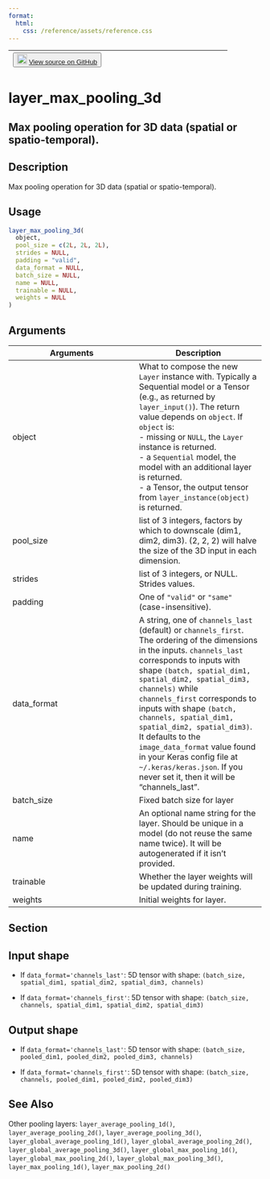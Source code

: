 ```yaml
---
format:
  html:
    css: /reference/assets/reference.css
---
```


| <button class="button"> ![](/reference/assets/GitHub-Mark-32px.png){width="20"} [View source on GitHub](https://github.com/rstudio/keras//blob/main/R/layers-pooling.R#L115) </button> |
|:------------------------------:|:--------------------------------------:|

# layer_max_pooling_3d

## Max pooling operation for 3D data (spatial or spatio-temporal).

## Description
Max pooling operation for 3D data (spatial or spatio-temporal). 


## Usage
```r
layer_max_pooling_3d( 
  object, 
  pool_size = c(2L, 2L, 2L), 
  strides = NULL, 
  padding = "valid", 
  data_format = NULL, 
  batch_size = NULL, 
  name = NULL, 
  trainable = NULL, 
  weights = NULL 
) 
```

## Arguments
|Arguments|Description|
|---|---|
| object | What to compose the new `Layer` instance with. Typically a Sequential model or a Tensor (e.g., as returned by `layer_input()`). The return value depends on `object`. If `object` is: <br>- missing or `NULL`, the `Layer` instance is returned. <br>- a `Sequential` model, the model with an additional layer is returned. <br>- a Tensor, the output tensor from `layer_instance(object)` is returned.  |
| pool_size | list of 3 integers, factors by which to downscale (dim1, dim2, dim3). (2, 2, 2) will halve the size of the 3D input in each dimension. |
| strides | list of 3 integers, or NULL. Strides values. |
| padding | One of `"valid"` or `"same"` (case-insensitive). |
| data_format | A string, one of `channels_last` (default) or `channels_first`. The ordering of the dimensions in the inputs. `channels_last` corresponds to inputs with shape `(batch, spatial_dim1, spatial_dim2, spatial_dim3, channels)` while `channels_first` corresponds to inputs with shape `(batch, channels, spatial_dim1, spatial_dim2, spatial_dim3)`. It defaults to the `image_data_format` value found in your Keras config file at `~/.keras/keras.json`. If you never set it, then it will be "channels_last". |
| batch_size | Fixed batch size for layer |
| name | An optional name string for the layer. Should be unique in a model (do not reuse the same name twice). It will be autogenerated if it isn't provided. |
| trainable | Whether the layer weights will be updated during training. |
| weights | Initial weights for layer. |


## Section

## Input shape

- If `data_format='channels_last'`: 5D tensor with shape: `(batch_size, spatial_dim1, spatial_dim2, spatial_dim3, channels)`

- If `data_format='channels_first'`: 5D tensor with shape: `(batch_size, channels, spatial_dim1, spatial_dim2, spatial_dim3)`

## Output shape

- If `data_format='channels_last'`: 5D tensor with shape: `(batch_size, pooled_dim1, pooled_dim2, pooled_dim3, channels)`

- If `data_format='channels_first'`: 5D tensor with shape: `(batch_size, channels, pooled_dim1, pooled_dim2, pooled_dim3)`




## See Also
Other pooling layers:  `layer_average_pooling_1d()`, `layer_average_pooling_2d()`, `layer_average_pooling_3d()`, `layer_global_average_pooling_1d()`, `layer_global_average_pooling_2d()`, `layer_global_average_pooling_3d()`, `layer_global_max_pooling_1d()`, `layer_global_max_pooling_2d()`, `layer_global_max_pooling_3d()`, `layer_max_pooling_1d()`, `layer_max_pooling_2d()`

